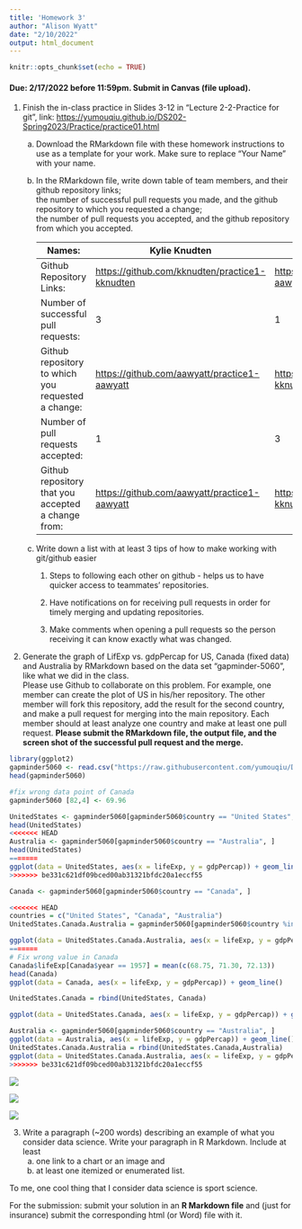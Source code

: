 ```yaml
---
title: 'Homework 3'
author: "Alison Wyatt"
date: "2/10/2022"
output: html_document
---
```


```r
knitr::opts_chunk$set(echo = TRUE)
```

#### Due: 2/17/2022 before 11:59pm. Submit in Canvas (file upload).

1.  Finish the in-class practice in Slides 3-12 in "Lecture 2-2-Practice for git", link: <https://yumouqiu.github.io/DS202-Spring2023/Practice/practice01.html>

    a.  Download the RMarkdown file with these homework instructions to use as a template for your work. Make sure to replace "Your Name" with your name.\

    b.  In the RMarkdown file, write down table of team members, and their github repository links;\
        the number of successful pull requests you made, and the github repository to which you requested a change;\
        the number of pull requests you accepted, and the github repository from which you accepted.

        | Names:                                             | Kylie Knudten                                    | Alison Wyatt                                     | Angelina Allen                                     |
        |------------------|------------------|------------------|------------------|
        | Github Repository Links:                           | <https://github.com/kknudten/practice1-kknudten> | <https://github.com/aawyatt/practice1-aawyatt>   | <https://github.com/ajallen23/practice1-ajallen23> |
        | Number of successful pull requests:                | 3                                                | 1                                                | 2                                                  |
        | Github repository to which you requested a change: | <https://github.com/aawyatt/practice1-aawyatt>   | <https://github.com/kknudten/practice1-kknudten> | <https://github.com/aawyatt/practice1-aawyatt>     |
        | Number of pull requests accepted:                  | 1                                                | 3                                                | 1                                                  |
        | Github repository that you accepted a change from: | <https://github.com/aawyatt/practice1-aawyatt>   | <https://github.com/kknudten/practice1-kknudten> | <https://github.com/aawyatt/practice1-aawyatt>     |

    c.  Write down a list with at least 3 tips of how to make working with git/github easier

        1.  Steps to following each other on github - helps us to have quicker access to teammates' repositories.

        2.  Have notifications on for receiving pull requests in order for timely merging and updating repositories.

        3.  Make comments when opening a pull requests so the person receiving it can know exactly what was changed.

2.  Generate the graph of LifExp vs. gdpPercap for US, Canada (fixed data) and Australia by RMarkdown based on the data set "gapminder-5060", like what we did in the class.\
    Please use Github to collaborate on this problem. For example, one member can create the plot of US in his/her repository. The other member will fork this repository, add the result for the second country, and make a pull request for merging into the main repository. Each member should at least analyze one country and make at least one pull request. **Please submit the RMarkdown file, the output file, and the screen shot of the successful pull request and the merge.**

```r
library(ggplot2)
gapminder5060 <- read.csv("https://raw.githubusercontent.com/yumouqiu/DS202-Spring2023/main/Lecture1_collaborative-environment/data/gapminder-5060.csv")
head(gapminder5060)

#fix wrong data point of Canada
gapminder5060 [82,4] <- 69.96

UnitedStates <- gapminder5060[gapminder5060$country == "United States", ]
head(UnitedStates)
<<<<<<< HEAD
Australia <- gapminder5060[gapminder5060$country == "Australia", ]
head(UnitedStates)
=======
ggplot(data = UnitedStates, aes(x = lifeExp, y = gdpPercap)) + geom_line() 
>>>>>>> be331c621df09bced00ab31321bfdc20a1eccf55

Canada <- gapminder5060[gapminder5060$country == "Canada", ]

<<<<<<< HEAD
countries = c("United States", "Canada", "Australia")
UnitedStates.Canada.Australia = gapminder5060[gapminder5060$country %in% countries, ]

ggplot(data = UnitedStates.Canada.Australia, aes(x = lifeExp, y = gdpPercap)) + geom_line(aes(color = country))
=======
# Fix wrong value in Canada
Canada$lifeExp[Canada$year == 1957] = mean(c(68.75, 71.30, 72.13))
head(Canada)
ggplot(data = Canada, aes(x = lifeExp, y = gdpPercap)) + geom_line() 

UnitedStates.Canada = rbind(UnitedStates, Canada)

ggplot(data = UnitedStates.Canada, aes(x = lifeExp, y = gdpPercap)) + geom_line(aes(color = country)) 

Australia <- gapminder5060[gapminder5060$country == "Australia", ]
ggplot(data = Australia, aes(x = lifeExp, y = gdpPercap)) + geom_line() 
UnitedStates.Canada.Australia = rbind(UnitedStates.Canada,Australia)
ggplot(data = UnitedStates.Canada.Australia, aes(x = lifeExp, y = gdpPercap)) + geom_line(aes(color = country)) 
>>>>>>> be331c621df09bced00ab31321bfdc20a1eccf55
```

![](Screen%20Shot%202023-02-16%20at%205.36.09%20PM.png)

![](Screen%20Shot%202023-02-16%20at%205.37.52%20PM.png)

![](Screenshot%202023-02-16%20at%205.38.17%20PM.png)

3.  Write a paragraph (\~200 words) describing an example of what you consider data science. Write your paragraph in R Markdown. Include at least
    a.  one link to a chart or an image and
    b.  at least one itemized or enumerated list.

To me, one cool thing that I consider data science is sport science.

For the submission: submit your solution in an **R Markdown file** and (just for insurance) submit the corresponding html (or Word) file with it.
